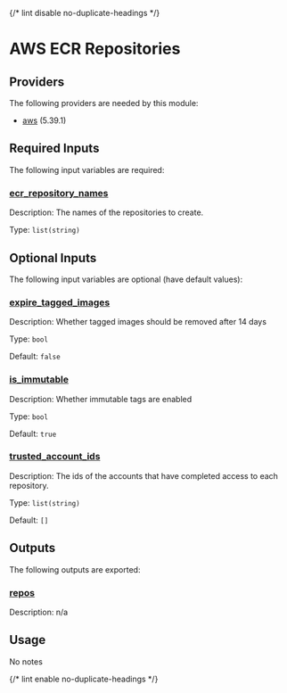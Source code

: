 
{/* lint disable no-duplicate-headings */}

# AWS ECR Repositories

<ModuleHeader name="aws_ecr_repos" sourceHref="https://github.com/Panfactum/stack/tree/__PANFACTUM_VERSION_EDGE__/packages/infrastructure/aws_ecr_repos" status="stable" type="direct" />

## Providers

The following providers are needed by this module:

* [aws](https://registry.terraform.io/providers/hashicorp/aws/5.39.1/docs) (5.39.1)

## Required Inputs

The following input variables are required:

### <a name="input_ecr_repository_names" /> [ecr\_repository\_names](#input_ecr_repository_names)

Description: The names of the repositories to create.

Type: `list(string)`

## Optional Inputs

The following input variables are optional (have default values):

### <a name="input_expire_tagged_images" /> [expire\_tagged\_images](#input_expire_tagged_images)

Description: Whether tagged images should be removed after 14 days

Type: `bool`

Default: `false`

### <a name="input_is_immutable" /> [is\_immutable](#input_is_immutable)

Description: Whether immutable tags are enabled

Type: `bool`

Default: `true`

### <a name="input_trusted_account_ids" /> [trusted\_account\_ids](#input_trusted_account_ids)

Description: The ids of the accounts that have completed access to each repository.

Type: `list(string)`

Default: `[]`

## Outputs

The following outputs are exported:

### <a name="output_repos" /> [repos](#output_repos)

Description: n/a

## Usage

No notes

{/* lint enable no-duplicate-headings */}
